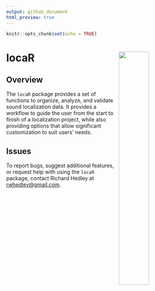 ```yaml
---
output: github_document
html_preview: true
---
```


```r
knitr::opts_chunk$set(echo = TRUE)
```

# locaR <img src="man/figures/locaRLogo_Edit.png" width="40%" align="right" />

## Overview

The `locaR` package provides a set of functions to organize, analyze, and validate sound localization data. It provides a workflow to guide the user from the start to finish of a localization project, while also providing options that allow significant customization to suit users' needs.

## Issues

To report bugs, suggest additional features, or request help with using the `locaR` package, contact Richard Hedley at <rwhedley@gmail.com>.

